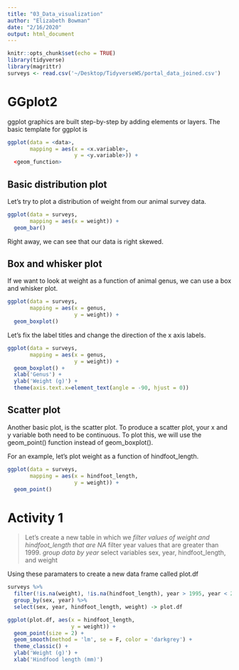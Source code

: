 ```yaml
---
title: "03_Data_visualization"
author: "Elizabeth Bowman"
date: "2/16/2020"
output: html_document
---
```


```r
knitr::opts_chunk$set(echo = TRUE)
library(tidyverse)
library(magrittr)
surveys <- read.csv('~/Desktop/TidyverseWS/portal_data_joined.csv')
```

# GGplot2
ggplot graphics are built step-by-step by adding elements or layers. The basic template for ggplot is
```r
ggplot(data = <data>,
       mapping = aes(x = <x.variable>,
                     y = <y.variable>)) +
  <geom_function>
```

## Basic distribution plot
Let's try to plot a distribution of weight from our animal survey data.
```r
ggplot(data = surveys,
       mapping = aes(x = weight)) +
  geom_bar()
```
Right away, we can see that our data is right skewed.

## Box and whisker plot
If we want to look at weight as a function of animal genus, we can use a box and whisker plot. 
```r
ggplot(data = surveys,
       mapping = aes(x = genus,
                     y = weight)) +
  geom_boxplot()
```
Let's fix the label titles and change the direction of the x axis labels.
```r
ggplot(data = surveys,
       mapping = aes(x = genus,
                     y = weight)) +
  geom_boxplot() +
  xlab('Genus') +
  ylab('Weight (g)') +
  theme(axis.text.x=element_text(angle = -90, hjust = 0))
```

## Scatter plot
Another basic plot, is the scatter plot. To produce a scatter plot, your x and y variable both need to be continuous. To plot this, we will use the geom_point() function instead of geom_boxplot().

For an example, let's plot weight as a function of hindfoot_length.
```r
ggplot(data = surveys,
       mapping = aes(x = hindfoot_length,
                     y = weight)) +
  geom_point()
```

# Activity 1
>Let's create a new table in which we
*filter values of weight and hindfoot_length that are NA
*filter year values that are greater than 1999.
*group data by year
*select variables sex, year, hindfoot_length, and weight

Using these paramaters to create a new data frame called plot.df


```r
surveys %>%
  filter(!is.na(weight), !is.na(hindfoot_length), year > 1995, year < 2001, !sex == "") %>%
  group_by(sex, year) %>%
  select(sex, year, hindfoot_length, weight) -> plot.df
```

```r
ggplot(plot.df, aes(x = hindfoot_length,
                    y = weight)) +
  geom_point(size = 2) +
  geom_smooth(method = 'lm', se = F, color = 'darkgrey') +
  theme_classic() +
  ylab('Weight (g)') +
  xlab('Hindfood length (mm)')
```
